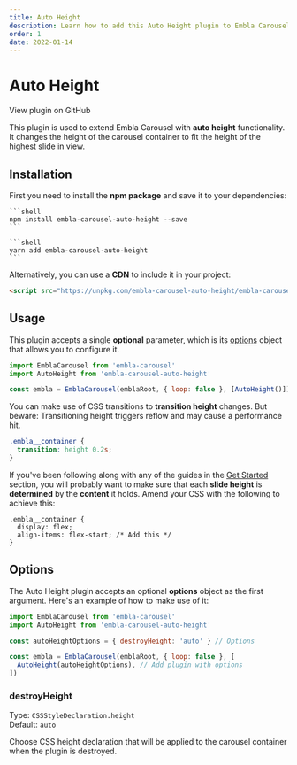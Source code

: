 ```yaml
---
title: Auto Height
description: Learn how to add this Auto Height plugin to Embla Carousel
order: 1
date: 2022-01-14
---
```



# Auto Height

<RepositoryLink to="https://github.com/davidjerleke/embla-carousel/tree/master/packages/embla-carousel-auto-height">
  View plugin on GitHub
</RepositoryLink>

This plugin is used to extend Embla Carousel with **auto height** functionality. It changes the height of the carousel container to fit the height of the highest slide in view.

## Installation

First you need to install the **npm package** and save it to your dependencies:

<Tabs groupId="package-manager">
  <TabItem label="npm" value="npm">

    ```shell
    npm install embla-carousel-auto-height --save
    ```

  </TabItem>
  <TabItem label="yarn" value="yarn">

    ```shell
    yarn add embla-carousel-auto-height
    ```

  </TabItem>
</Tabs>

Alternatively, you can use a **CDN** to include it in your project:

```html
<script src="https://unpkg.com/embla-carousel-auto-height/embla-carousel-auto-height.umd.js"></script>
```

## Usage

This plugin accepts a single **optional** parameter, which is its [options](/plugins/auto-height/#options) object that allows you to configure it.

```js
import EmblaCarousel from 'embla-carousel'
import AutoHeight from 'embla-carousel-auto-height'

const embla = EmblaCarousel(emblaRoot, { loop: false }, [AutoHeight()]) // Add plugin
```

You can make use of CSS transitions to **transition height** changes. But beware: Transitioning height triggers reflow and may cause a performance hit.

```css
.embla__container {
  transition: height 0.2s;
}
```

If you've been following along with any of the guides in the [Get Started](/get-started/) section, you will probably want to make sure that each **slide height** is **determined** by the **content** it holds. Amend your CSS with the following to achieve this:

```css{3}
.embla__container {
  display: flex;
  align-items: flex-start; /* Add this */
}
```

## Options

The Auto Height plugin accepts an optional **options** object as the first argument. Here's an example of how to make use of it:

```js
import EmblaCarousel from 'embla-carousel'
import AutoHeight from 'embla-carousel-auto-height'

const autoHeightOptions = { destroyHeight: 'auto' } // Options

const embla = EmblaCarousel(emblaRoot, { loop: false }, [
  AutoHeight(autoHeightOptions), // Add plugin with options
])
```

### destroyHeight

Type: <BrandPrimaryText>`CSSStyleDeclaration.height`</BrandPrimaryText>  
Default: <BrandSecondaryText>`auto`</BrandSecondaryText>

Choose CSS height declaration that will be applied to the carousel container when the plugin is destroyed.
